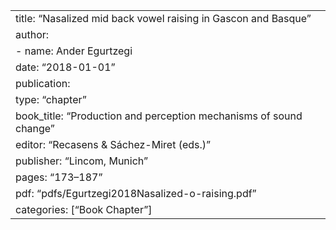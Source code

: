 ---
title: "Nasalized mid back vowel raising in Gascon and Basque"
author:
  - name: Ander Egurtzegi
date: "2018-01-01"
publication:
  type: "chapter"
  book_title: "Production and perception mechanisms of sound change"
  editor: "Recasens & Sáchez-Miret (eds.)"
  publisher: "Lincom, Munich"
  pages: "173–187"
pdf: "pdfs/Egurtzegi2018Nasalized-o-raising.pdf"
categories: ["Book Chapter"]
--- 